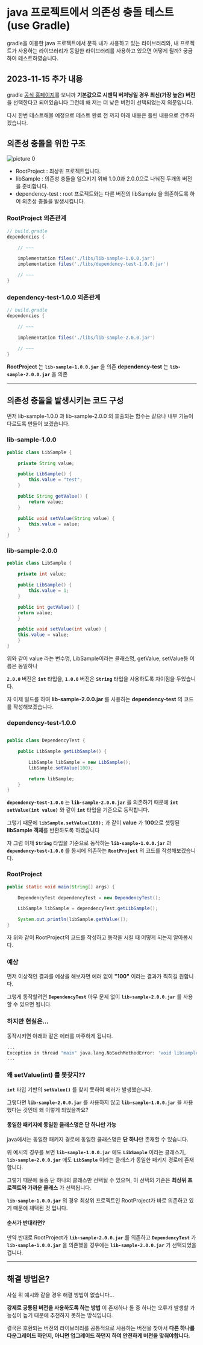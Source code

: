 
# java 프로젝트에서 의존성 충돌 테스트 (use Gradle)


gradle을 이용한 java 프로젝트에서 문뜩 내가 사용하고 있는 라이브러리와, 내 프로젝트가 사용하는 라이브러리가 동일한 라이브러리를 사용하고 있으면 어떻게 될까? 궁금하여 테스트하였습니다.

## 2023-11-15 추가 내용

gradle [공식 홈페이지](https://docs.gradle.org/current/userguide/dependency_resolution.html)를 보니까 **기본값으로 시멘틱 버저닝일 경우 최신(가장 높은) 버전** 을 선택한다고 되어있습니다
그런데 왜 저는 더 낮은 버전이 선택되었는지 의문입니다.

다시 한번 테스트해볼 예정으로 테스트 완료 전 까지 아래 내용은 틀린 내용으로 간주하겠습니다.

## 의존성 충돌을 위한 구조

![picture 0](./images/java-depencies-test.png)  

- RootProject : 최상위 프로젝트입니다.
- libSample : 의존성 충돌을 일으키기 위해 1.0.0과 2.0.0으로 나눠진 두개의 버전을 준비합니다.
- dependency-test : root 프로젝트와는 다른 버전의 libSample 을 의존하도록 하여 의존성 충돌을 발생시킵니다.

### RootProject 의존관계

```groovy
// build.gradle
dependencies {

    // ~~~

    implementation files('./libs/lib-sample-1.0.0.jar')
    implementation files('./libs/dependency-test-1.0.0.jar')

    // ~~~
}
```

### dependency-test-1.0.0 의존관계

```groovy
// build.gradle
dependencies {

    // ~~~

    implementation files('./libs/lib-sample-2.0.0.jar')

    // ~~~
}
```

**RootProject** 는 **`lib-sample-1.0.0.jar`** 을 의존
**dependency-test** 는 **`lib-sample-2.0.0.jar`** 을 의존

---

## 의존성 충돌을 발생시키는 코드 구성

먼저 lib-sample-1.0.0 과 lib-sample-2.0.0 의 호출되는 함수는 같으나 내부 기능이 다르도록 만들어 보겠습니다.

### lib-sample-1.0.0

```java
public class LibSample {

    private String value;

    public LibSample() {
        this.value = "test";
    }

    public String getValue() {
        return value;
    }

    public void setValue(String value) {
        this.value = value;
    }
}

```

### lib-sample-2.0.0

```java
public class LibSample {

    private int value;

    public LibSample() {
        this.value = 1;
    }

    public int getValue() {
    return value;
    }

    public void setValue(int value) {
    this.value = value;
    }
}

```

위와 같이 value 라는 변수명, LibSample이라는 클래스명, getValue, setValue등 이름은 동일하나 

**`2.0.0`** 버전은 **`int`** 타입을,
**`1.0.0`** 버전은 **`String`** 타입을 사용하도록 차이점을 두었습니다.

자 이제 빌드를 하여 **lib-sample-2.0.0.jar** 를 사용하는 **dependency-test** 의 코드를 작성해보겠습니다.

### dependency-test-1.0.0

```java

public class DependencyTest {

    public LibSample getLibSample() {

        LibSample libSample = new LibSample();
        libSample.setValue(100);

        return libSample;
    }
}

```

**`dependency-test-1.0.0`** 는 **`lib-sample-2.0.0.jar`** 을 의존하기 때문에 **`int setValue(int value)`** 와 같이 **`int`** 타입을 기준으로 동작합니다.

그렇기 때문에 **`libSample.setValue(100);`** 과 같이 **value** 가 **100**으로 셋팅된 **libSample 객체**를 반환하도록 하겠습니다

자 그럼 이제 **`String`** 타입을 기준으로 동작하는  **`lib-sample-1.0.0.jar`** 과 **`dependency-test-1.0.0`** 를 동시에 의존하는 **`RootProject`** 의 코드를 작성해보겠습니다.

### RootProject

```java
public static void main(String[] args) {

    DependencyTest dependencyTest = new DependencyTest();

    LibSample libSample = dependencyTest.getLibSample();

    System.out.println(libSample.getValue());
}
```

자 위와 같이 RootProject의 코드를 작성하고 동작을 시킬 때 어떻게 되는지 알아봅시다.

### 예상

먼저 이상적인 결과를 예상을 해보자면 에러 없이 **"100"** 이라는 결과가 찍히길 원합니다.

그렇게 동작할려면 **`DependencyTest`** 아무 문제 없이 **`lib-sample-2.0.0.jar`** 를 사용할 수 있으면 됩니다.

### 하지만 현실은...

동작시키면 아래와 같은 에러를 마주하게 됩니다.

```bash
...
Exception in thread "main" java.lang.NoSuchMethodError: 'void libsample.LibSample.setValue(int)'
...
```

### 왜 setValue(int) 를 못찾지??

**`int`** 타입 기반의 **`setValue()`** 를 찾지 못하여 에러가 발생했습니다.

그렇다면 **`lib-sample-2.0.0.jar`** 를 사용하지 않고 **`lib-sample-1.0.0.jar`** 을 사용했다는 것인데 왜 이렇게 되었을까요?

#### 동일한 패키지에 동일한 클래스명은 단 하나만 가능

java에서는 동일한 패키지 경로에 동일한 클래스명은 **단 하나**만 존재할 수 있습니다.

위 예시의 경우를 보면 **`lib-sample-1.0.0.jar`** 에도 **`LibSample`** 이라는 클래스가, **`lib-sample-2.0.0.jar`** 에도 **`LibSample`** 이라는 클래스가 동일한 패키지 경로에 존재합니다.

그렇기 때문에 둘중 단 하나의 클래스만 선택될 수 있으며, 이 선택의 기준은 **최상위 프로젝트와 가까운 클래스** 가 선택됩니다.

**`lib-sample-1.0.0.jar`** 의 경우 최상위 프로젝트인 RootProject가 바로 의존하고 있기 때문에 채택된 것 입니다.

#### 순서가 반대라면?

만약 반대로 RootProject가 **`lib-sample-2.0.0.jar`** 를 의존하고 **`DependencyTest`** 가 **`lib-sample-1.0.0.jar`** 을 의존했을 경우에는 **`lib-sample-2.0.0.jar`** 가 선택되었을겁니다.

---

## 해결 방법은?

사실 위 예시와 같을 경우 해결 방법이 없습니다...

**강제로 공통된 버전을 사용하도록 하는 방법** 이 존재하나 둘 중 하나는 오류가 발생할 가능성이 높기 때문에 추천하지 못하는 방식입니다.

결국은 호환되는 버전의 라이브러리를 공통적으로 사용하는 버전을 찾아서 **다른 하나를 다운그레이드 하던지, 아니면 업그레이드 하던지 하여 안전하게 버전을 맞춰야합니다.**




